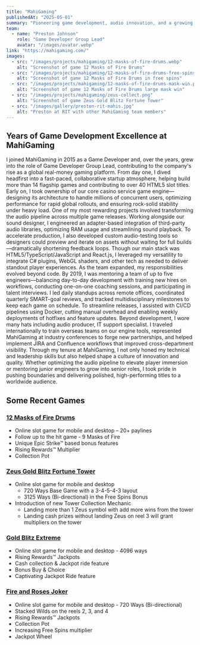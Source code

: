 ```yaml
---
title: "MahiGaming"
publishedAt: "2025-05-01"
summary: "Pioneering game development, audio innovation, and a growing team at MahiGaming—building and releasing 14+ flagship games and 40+ slot titles for a global real-money platform while championing CI/CD, mentorship, and cross-functional collaboration."
team:
  - name: "Preston Johnson"
    role: "Game Developer Group Lead"
    avatar: "/images/avatar.webp"
link: "https://mahigaming.com/"
images:
  - src: "/images/projects/mahigaming/12-masks-of-fire-drums.webp"
    alt: "Screenshot of game 12 Masks of Fire Drums"
  - src: "/images/projects/mahigaming/12-masks-of-fire-drums-free-spins.png"
    alt: "Screenshot of game 12 Masks of Fire Drums in free spins"
  - src: "/images/projects/mahigaming/12-masks-of-fire-drums-mask-win.png"
    alt: "Screenshot of game 12 Masks of Fire Drums large mask win"
  - src: "/images/projects/mahigaming/zeus-collect.png"
    alt: "Screenshot of game Zeus Gold Blitz Fortune Tower"
  - src: "/images/gallery/preston-rit-mahis.jpg"
    alt: "Preston at RIT with other MahiGaming team members"
---
```


## Years of Game Development Excellence at MahiGaming

I joined MahiGaming in 2015 as a Game Developer and, over the years, grew into the role of Game Developer Group Lead, contributing to the company's rise as a global real-money gaming platform. From day one, I dived headfirst into a fast-paced, collaborative startup atmosphere, helping build more than 14 flagship games and contributing to over 40 HTML5 slot titles. Early on, I took ownership of our core casino service game engine—designing its architecture to handle millions of concurrent users, optimizing performance for rapid global rollouts, and ensuring rock-solid stability under heavy load.
One of my most rewarding projects involved transforming the audio pipeline across multiple game releases. Working alongside our sound designer, I engineered an adapter-based integration of third-party audio libraries, optimizing RAM usage and streamlining sound playback. To accelerate production, I also developed custom audio-testing tools so designers could preview and iterate on assets without waiting for full builds—dramatically shortening feedback loops. Though our main stack was HTML5/TypeScript/JavaScript and React.js, I leveraged my versatility to integrate C# plugins, WebGL shaders, and other tech as needed to deliver standout player experiences.
As the team expanded, my responsibilities evolved beyond code. By 2019, I was mentoring a team of up to five engineers—balancing day-to-day development with training new hires on workflows, conducting one-on-one coaching sessions, and participating in talent interviews. I led daily standups across remote offices, coordinated quarterly SMART-goal reviews, and tracked multidisciplinary milestones to keep each game on schedule. To streamline releases, I assisted with CI/CD pipelines using Docker, cutting manual overhead and enabling weekly deployments of hotfixes and feature updates.
Beyond development, I wore many hats including audio producer, IT support specialist. I traveled internationally to train overseas teams on our engine tools, represented MahiGaming at industry conferences to forge new partnerships, and helped implement JIRA and Confluence workflows that improved cross-department visibility.
Through my tenure at MahiGaming, I not only honed my technical and leadership skills but also helped shape a culture of innovation and quality. Whether optimizing the audio pipeline to elevate player immersion or mentoring junior engineers to grow into senior roles, I took pride in pushing boundaries and delivering polished, high-performing titles to a worldwide audience.

## Some Recent Games

### [12 Masks of Fire Drums](https://game-burger.net/12-masks-of-fire-drums/)

- Online slot game for mobile and desktop – 20+ paylines
- Follow up to the hit game - 9 Masks of Fire
- Unique Epic Strike™ based bonus features
- Rising Rewards™ Multiplier
- Collection Pot

### [Zeus Gold Blitz Fortune Tower](https://www.luckymobileslots.com/game-reviews/zeus-gold-blitz-fortune-tower/)

- Online slot game for mobile and desktop
  - 720 Ways Base Game with a 3-4-5-4-3 layout
  - 3125 Ways (Bi-directional) in the Free Spins Bonus
- Introduction of new Tower Collection Mechanic
  - Landing more than 1 Zeus symbol with add more wins from the tower
  - Landing cash prizes without landing Zeus on reel 3 will grant multipliers on the tower

### [Gold Blitz Extreme](https://fortune-factory-studios.com/gold-blitz-extreme/)

- Online slot game for mobile and desktop - 4096 ways
- Rising Rewards™ Jackpots
- Cash collection & Jackpot ride feature
- Bonus Buy & Choice
- Captivating Jackpot Ride feature

### [Fire and Roses Joker](https://triple-edge-studios.com/fire-and-roses-joker/)

- Online slot game for mobile and desktop - 720 Ways (Bi-directional)
- Stacked Wilds on the reels 2, 3, and 4
- Rising Rewards™ Jackpots
- Collection Pot
- Increasing Free Spins multiplier
- Jackpot Wheel
